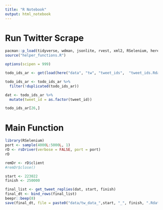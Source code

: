 ---
title: "R Notebook"
output: html_notebook
---

# Run Twitter Scrape 

```{r}
pacman::p_load(tidyverse, wdman, jsonlite, rvest, xml2, RSelenium, here, crayon, here)
source("helper_functions.R")

options(scipen = 999)

todo_ids_ar <- get(load(here("data", "tw", "tweet_ids",  "tweet_ids.Rdata")))

todo_ids_ar <- todo_ids_ar %>%
  filter(!duplicated(todo_ids_ar))

dat <- todo_ids_ar %>% 
  mutate(tweet_id = as.factor(tweet_id))

todo_ids_ar[26,]
```
# Main Function

```{r}
library(RSelenium)
port <- sample(4000L:5000L, 1)
rD <- rsDriver(verbose = FALSE, port = port)
rD

remDr <- rD$client
#remDr$close()

start <- 223022
finish <- 250000

final_list <- get_tweet_replies(dat, start, finish)
final_dt <- bind_rows(final_list)
beepr::beep(8)
save(final_dt, file = paste0("data/tw_data_",start, "_", finish, ".Rdata"))
```

